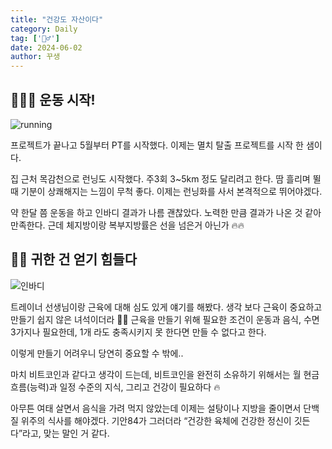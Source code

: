 ```yaml
---
title: "건강도 자산이다"
category: Daily
tag: ['🏃‍♂️']
date: 2024-06-02
author: 꾸생
---
```


## 🏃🏻‍♂️ 운동 시작!

![running](/archive/daily/health-is-asset/running.webp)

프로젝트가 끝나고 5월부터 PT를 시작했다. 이제는 멸치 탈출 프로젝트를 시작 한 샘이다. 

집 근처 목감천으로 런닝도 시작했다. 주3회 3~5km 정도 달리려고 한다. 땀 흘리며 뛸 때 기분이 상쾌해지는 느낌이 무척 좋다. 이제는 런닝화를 사서 본격적으로 뛰어야겠다.

약 한달 쯤 운동을 하고 인바디 결과가 나름 괜찮았다. 노력한 만큼 결과가 나온 것 같아 만족한다. 근데 체지방이랑 복부지방률은 선을 넘은거 아닌가 🔥🔥

## 💪🏻 귀한 건 얻기 힘들다

![인바디](/archive/daily/health-is-asset/inbody.webp)

트레이너 선생님이랑 근육에 대해 심도 있게 얘기를 해봤다. 생각 보다 근육이 중요하고 만들기 쉽지 않은 녀석이더라 💪🏻  근육을 만들기 위해 필요한 조건이 운동과 음식, 수면 3가지나 필요한데, 1개 라도 충족시키지 못  한다면 만들 수 없다고 한다. 

이렇게 만들기 어려우니 당연히 중요할 수 밖에..

마치 비트코인과 같다고 생각이 드는데, 비트코인을 완전히 소유하기 위해서는 월 현금 흐름(능력)과 일정 수준의 지식, 그리고 건강이 필요하다 🔥

아무튼 여태 살면서 음식을 가려 먹지 않았는데 이제는 설탕이나 지방을 줄이면서 단백질 위주의 식사를 해야겠다. 기안84가 그러더라 “건강한 육체에 건강한 정신이 깃든다”라고, 맞는 말인 거 같다.